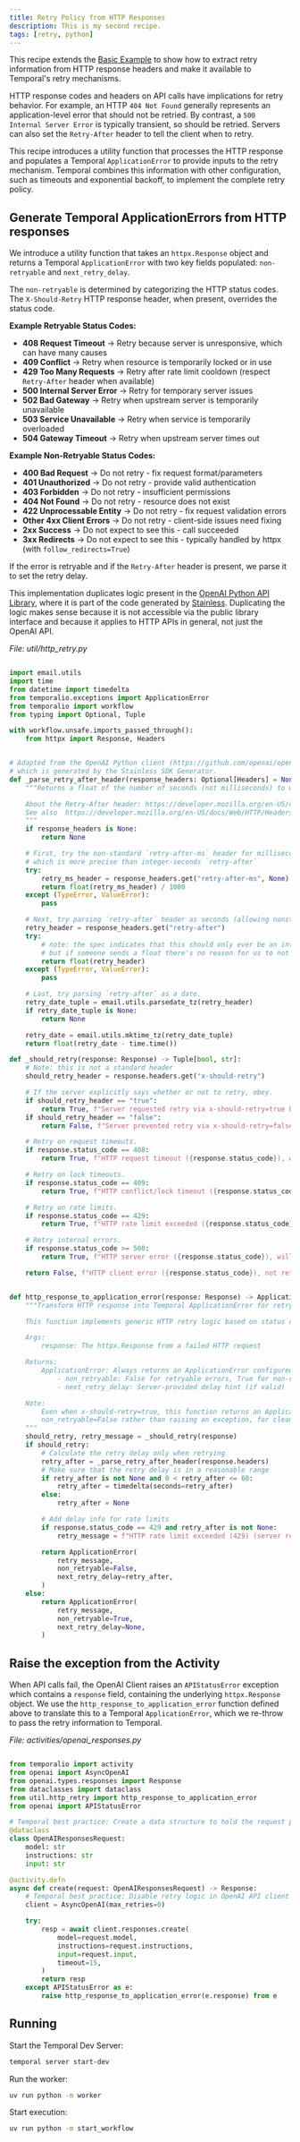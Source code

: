 ```yaml
---
title: Retry Policy from HTTP Responses
description: This is my second recipe.
tags: [retry, python]
---
```


This recipe extends the [Basic Example](../basic-python) to show how to extract retry information from HTTP response headers and make it available to Temporal's retry mechanisms.

HTTP response codes and headers on API calls have implications for retry behavior.
For example, an HTTP `404 Not Found` generally represents an application-level error that should not be retried.
By contrast, a `500 Internal Server Error` is typically transient, so should be retried.
Servers can also set the `Retry-After` header to tell the client when to retry.

This recipe introduces a utility function that processes the HTTP response and populates a Temporal `ApplicationError` to provide inputs to the retry mechanism.
Temporal combines this information with other configuration, such as timeouts and exponential backoff, to implement the complete retry policy.

## Generate Temporal ApplicationErrors from HTTP responses

We introduce a utility function that takes an `httpx.Response` object and returns a Temporal `ApplicationError` with two key fields populated: `non-retryable` and `next_retry_delay`.

The `non-retryable` is determined by categorizing the HTTP status codes.
The `X-Should-Retry` HTTP response header, when present, overrides the status code.

**Example Retryable Status Codes:**

- **408 Request Timeout** → Retry because server is unresponsive, which can have many causes
- **409 Conflict** → Retry when resource is temporarily locked or in use
- **429 Too Many Requests** → Retry after rate limit cooldown (respect `Retry-After` header when available)
- **500 Internal Server Error** → Retry for temporary server issues
- **502 Bad Gateway** → Retry when upstream server is temporarily unavailable
- **503 Service Unavailable** → Retry when service is temporarily overloaded
- **504 Gateway Timeout** → Retry when upstream server times out

**Example Non-Retryable Status Codes:**

- **400 Bad Request** → Do not retry - fix request format/parameters
- **401 Unauthorized** → Do not retry - provide valid authentication
- **403 Forbidden** → Do not retry - insufficient permissions
- **404 Not Found** → Do not retry - resource does not exist
- **422 Unprocessable Entity** → Do not retry - fix request validation errors
- **Other 4xx Client Errors** → Do not retry - client-side issues need fixing
- **2xx Success** → Do not expect to see this - call succeeded
- **3xx Redirects** → Do not expect to see this - typically handled by httpx (with `follow_redirects=True`)

If the error is retryable and if the `Retry-After` header is present, we parse it to set the retry delay.

This implementation duplicates logic present in the [OpenAI Python API Library](https://github.com/openai/openai-python), where it is part of the code generated by [Stainless](https://www.stainless.com/).
Duplicating the logic makes sense because it is not accessible via the public library interface and because it applies to HTTP APIs in general, not just the OpenAI API.

_File: util/http_retry.py_

```python

import email.utils
import time
from datetime import timedelta
from temporalio.exceptions import ApplicationError
from temporalio import workflow
from typing import Optional, Tuple

with workflow.unsafe.imports_passed_through():
    from httpx import Response, Headers


# Adapted from the OpenAI Python client (https://github.com/openai/openai-python/blob/main/src/openai/_base_client.py)
# which is generated by the Stainless SDK Generator.
def _parse_retry_after_header(response_headers: Optional[Headers] = None) -> float | None:
    """Returns a float of the number of seconds (not milliseconds) to wait after retrying, or None if unspecified.

    About the Retry-After header: https://developer.mozilla.org/en-US/docs/Web/HTTP/Headers/Retry-After
    See also  https://developer.mozilla.org/en-US/docs/Web/HTTP/Headers/Retry-After#syntax
    """
    if response_headers is None:
        return None

    # First, try the non-standard `retry-after-ms` header for milliseconds,
    # which is more precise than integer-seconds `retry-after`
    try:
        retry_ms_header = response_headers.get("retry-after-ms", None)
        return float(retry_ms_header) / 1000
    except (TypeError, ValueError):
        pass

    # Next, try parsing `retry-after` header as seconds (allowing nonstandard floats).
    retry_header = response_headers.get("retry-after")
    try:
        # note: the spec indicates that this should only ever be an integer
        # but if someone sends a float there's no reason for us to not respect it
        return float(retry_header)
    except (TypeError, ValueError):
        pass

    # Last, try parsing `retry-after` as a date.
    retry_date_tuple = email.utils.parsedate_tz(retry_header)
    if retry_date_tuple is None:
        return None

    retry_date = email.utils.mktime_tz(retry_date_tuple)
    return float(retry_date - time.time())

def _should_retry(response: Response) -> Tuple[bool, str]:
    # Note: this is not a standard header
    should_retry_header = response.headers.get("x-should-retry")

    # If the server explicitly says whether or not to retry, obey.
    if should_retry_header == "true":
        return True, f"Server requested retry via x-should-retry=true header (HTTP {response.status_code})"
    if should_retry_header == "false":
        return False, f"Server prevented retry via x-should-retry=false header (HTTP {response.status_code})"

    # Retry on request timeouts.
    if response.status_code == 408:
        return True, f"HTTP request timeout ({response.status_code}), will retry with backoff"

    # Retry on lock timeouts.
    if response.status_code == 409:
        return True, f"HTTP conflict/lock timeout ({response.status_code}), will retry with backoff"

    # Retry on rate limits.
    if response.status_code == 429:
        return True, f"HTTP rate limit exceeded ({response.status_code}), will retry with backoff"

    # Retry internal errors.
    if response.status_code >= 500:
        return True, f"HTTP server error ({response.status_code}), will retry with backoff"

    return False, f"HTTP client error ({response.status_code}), not retrying - check your request"


def http_response_to_application_error(response: Response) -> ApplicationError:
    """Transform HTTP response into Temporal ApplicationError for retry handling.

    This function implements generic HTTP retry logic based on status codes and headers.

    Args:
        response: The httpx.Response from a failed HTTP request

    Returns:
        ApplicationError: Always returns an ApplicationError configured for Temporal's retry system:
            - non_retryable: False for retryable errors, True for non-retryable
            - next_retry_delay: Server-provided delay hint (if valid)

    Note:
        Even when x-should-retry=true, this function returns an ApplicationError with
        non_retryable=False rather than raising an exception, for cleaner functional style.
    """
    should_retry, retry_message = _should_retry(response)
    if should_retry:
        # Calculate the retry delay only when retrying
        retry_after = _parse_retry_after_header(response.headers)
        # Make sure that the retry delay is in a reasonable range
        if retry_after is not None and 0 < retry_after <= 60:
            retry_after = timedelta(seconds=retry_after)
        else:
            retry_after = None

        # Add delay info for rate limits
        if response.status_code == 429 and retry_after is not None:
            retry_message = f"HTTP rate limit exceeded (429) (server requested {retry_after.total_seconds():.1f}s delay), will retry with backoff"

        return ApplicationError(
            retry_message,
            non_retryable=False,
            next_retry_delay=retry_after,
        )
    else:
        return ApplicationError(
            retry_message,
            non_retryable=True,
            next_retry_delay=None,
        )

```

## Raise the exception from the Activity

When API calls fail, the OpenAI Client raises an `APIStatusError` exception which contains a `response` field, containing the underlying `httpx.Response` object.
We use the `http_response_to_application_error` function defined above to translate this to a Temporal `ApplicationError`, which we re-throw to pass the retry information to Temporal.

_File: activities/openai_responses.py_

```python

from temporalio import activity
from openai import AsyncOpenAI
from openai.types.responses import Response
from dataclasses import dataclass
from util.http_retry import http_response_to_application_error
from openai import APIStatusError

# Temporal best practice: Create a data structure to hold the request parameters.
@dataclass
class OpenAIResponsesRequest:
    model: str
    instructions: str
    input: str

@activity.defn
async def create(request: OpenAIResponsesRequest) -> Response:
    # Temporal best practice: Disable retry logic in OpenAI API client library.
    client = AsyncOpenAI(max_retries=0)

    try:
        resp = await client.responses.create(
            model=request.model,
            instructions=request.instructions,
            input=request.input,
            timeout=15,
        )
        return resp
    except APIStatusError as e:
        raise http_response_to_application_error(e.response) from e
```

## Running

Start the Temporal Dev Server:

```bash
temporal server start-dev
```

Run the worker:

```bash
uv run python -m worker
```

Start execution:

```bash
uv run python -m start_workflow
```
